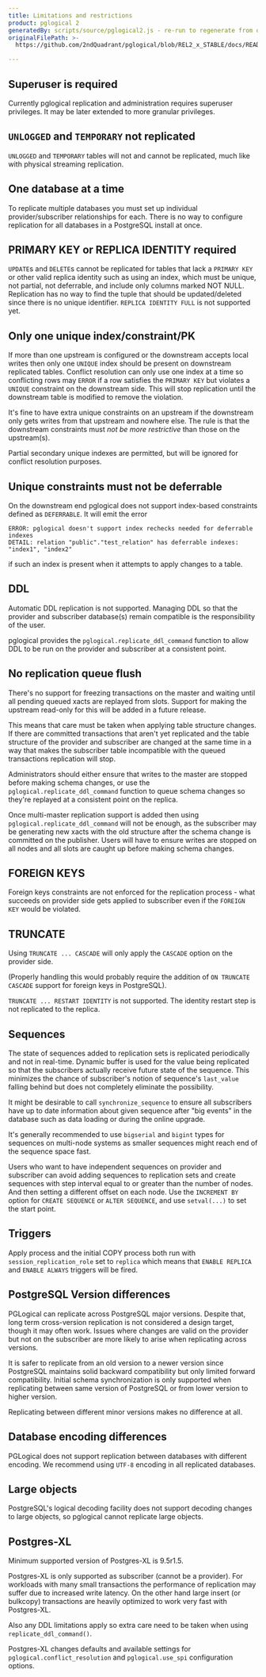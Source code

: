 ```yaml
---
title: Limitations and restrictions
product: pglogical 2
generatedBy: scripts/source/pglogical2.js - re-run to regenerate from originalFilePath
originalFilePath: >-
  https://github.com/2ndQuadrant/pglogical/blob/REL2_x_STABLE/docs/README.md?plain=1#L773-#L942

---
```


## Superuser is required

Currently pglogical replication and administration requires superuser
privileges. It may be later extended to more granular privileges.

## `UNLOGGED` and `TEMPORARY` not replicated

`UNLOGGED` and `TEMPORARY` tables will not and cannot be replicated, much like
with physical streaming replication.

## One database at a time

To replicate multiple databases you must set up individual provider/subscriber
relationships for each. There is no way to configure replication for all databases
in a PostgreSQL install at once.

## PRIMARY KEY or REPLICA IDENTITY required

`UPDATE`s and `DELETE`s cannot be replicated for tables that lack a `PRIMARY
KEY` or other valid replica identity such as using an index, which must be unique,
not partial, not deferrable, and include only columns marked NOT NULL.
Replication has no way to find the tuple that should be updated/deleted since
there is no unique identifier.
`REPLICA IDENTITY FULL` is not supported yet.

## Only one unique index/constraint/PK

If more than one upstream is configured or the downstream accepts local writes
then only one `UNIQUE` index should be present on downstream replicated tables.
Conflict resolution can only use one index at a time so conflicting rows may
`ERROR` if a row satisfies the `PRIMARY KEY` but violates a `UNIQUE` constraint
on the downstream side. This will stop replication until the downstream table
is modified to remove the violation.

It's fine to have extra unique constraints on an upstream if the downstream only
gets writes from that upstream and nowhere else. The rule is that the downstream
constraints must *not be more restrictive* than those on the upstream(s).

Partial secondary unique indexes are permitted, but will be ignored for
conflict resolution purposes.

## Unique constraints must not be deferrable

On the downstream end pglogical does not support index-based constraints
defined as `DEFERRABLE`. It will emit the error

```
ERROR: pglogical doesn't support index rechecks needed for deferrable indexes
DETAIL: relation "public"."test_relation" has deferrable indexes: "index1", "index2"
```

if such an index is present when it attempts to apply changes to a table.

## DDL

Automatic DDL replication is not supported. Managing DDL so that the provider and
subscriber database(s) remain compatible is the responsibility of the user.

pglogical provides the `pglogical.replicate_ddl_command` function to allow DDL
to be run on the provider and subscriber at a consistent point.

## No replication queue flush

There's no support for freezing transactions on the master and waiting until
all pending queued xacts are replayed from slots. Support for making the
upstream read-only for this will be added in a future release.

This means that care must be taken when applying table structure changes. If
there are committed transactions that aren't yet replicated and the table
structure of the provider and subscriber are changed at the same time in a way
that makes the subscriber table incompatible with the queued transactions
replication will stop.

Administrators should either ensure that writes to the master are stopped
before making schema changes, or use the `pglogical.replicate_ddl_command`
function to queue schema changes so they're replayed at a consistent point
on the replica.

Once multi-master replication support is added then using
`pglogical.replicate_ddl_command` will not be enough, as the subscriber may be
generating new xacts with the old structure after the schema change is
committed on the publisher. Users will have to ensure writes are stopped on all
nodes and all slots are caught up before making schema changes.

## FOREIGN KEYS

Foreign keys constraints are not enforced for the replication process - what
succeeds on provider side gets applied to subscriber even if the `FOREIGN KEY`
would be violated.

## TRUNCATE

Using `TRUNCATE ... CASCADE` will only apply the `CASCADE` option on the
provider side.

(Properly handling this would probably require the addition of `ON TRUNCATE CASCADE`
support for foreign keys in PostgreSQL).

`TRUNCATE ... RESTART IDENTITY` is not supported. The identity restart step is
not replicated to the replica.

## Sequences

The state of sequences added to replication sets is replicated periodically
and not in real-time. Dynamic buffer is used for the value being replicated so
that the subscribers actually receive future state of the sequence. This
minimizes the chance of subscriber's notion of sequence's `last_value` falling
behind but does not completely eliminate the possibility.

It might be desirable to call `synchronize_sequence` to ensure all subscribers
have up to date information about given sequence after "big events" in the
database such as data loading or during the online upgrade.

It's generally recommended to use `bigserial` and `bigint` types for sequences
on multi-node systems as smaller sequences might reach end of the sequence
space fast.

Users who want to have independent sequences on provider and subscriber can
avoid adding sequences to replication sets and create sequences with step
interval equal to or greater than the number of nodes. And then setting a
different offset on each node. Use the `INCREMENT BY` option for
`CREATE SEQUENCE` or `ALTER SEQUENCE`, and use `setval(...)` to set the start
point.

## Triggers

Apply process and the initial COPY process both run with
`session_replication_role` set to `replica` which means that `ENABLE REPLICA`
and `ENABLE ALWAYS` triggers will be fired.

## PostgreSQL Version differences

PGLogical can replicate across PostgreSQL major versions. Despite that, long
term cross-version replication is not considered a design target, though it may
often work. Issues where changes are valid on the provider but not on the
subscriber are more likely to arise when replicating across versions.

It is safer to replicate from an old version to a newer version since PostgreSQL
maintains solid backward compatibility but only limited forward compatibility.
Initial schema synchronization is only supported when replicating between same
version of PostgreSQL or from lower version to higher version.

Replicating between different minor versions makes no difference at all.

## Database encoding differences

PGLogical does not support replication between databases with different
encoding. We recommend using `UTF-8` encoding in all replicated databases.

## Large objects

PostgreSQL's logical decoding facility does not support decoding changes
to large objects, so pglogical cannot replicate large objects.

## Postgres-XL

Minimum supported version of Postgres-XL is 9.5r1.5.

Postgres-XL is only supported as subscriber (cannot be a provider). For
workloads with many small transactions the performance of replication may
suffer due to increased write latency. On the other hand large insert
(or bulkcopy) transactions are heavily optimized to work very fast with
Postgres-XL.

Also any DDL limitations apply so extra care need to be taken when using
`replicate_ddl_command()`.

Postgres-XL changes defaults and available settings for
`pglogical.conflict_resolution` and `pglogical.use_spi` configuration options.
